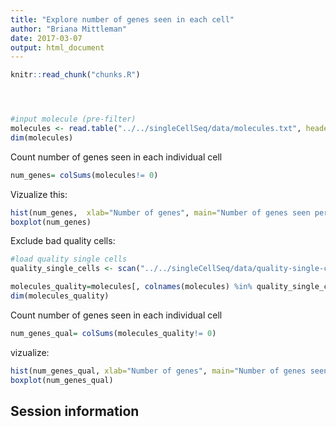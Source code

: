 ```yaml
---
title: "Explore number of genes seen in each cell"
author: "Briana Mittleman"
date: 2017-03-07
output: html_document
---
```


<!-- The file analysis/chunks.R contains chunks that define default settings
shared across the workflowr files. -->
```r
knitr::read_chunk("chunks.R")
```

<!-- Update knitr chunk options -->
```r
```

<!-- Insert the date the file was last updated -->
```r
```

<!-- Insert the code version (Git commit SHA1) if Git repository exists and R
 package git2r is installed -->
```r
```

<!-- Add your analysis here -->


```r
#input molecule (pre-filter)
molecules <- read.table("../../singleCellSeq/data/molecules.txt", header = TRUE, stringsAsFactors = FALSE)
dim(molecules)
```


Count number of genes seen in each individual cell  

```r
num_genes= colSums(molecules!= 0)
```

Vizualize this:  

```r
hist(num_genes,  xlab="Number of genes", main="Number of genes seen per cell")
boxplot(num_genes)
```
Exclude bad quality cells: 

```r
#load quality single cells 
quality_single_cells <- scan("../../singleCellSeq/data/quality-single-cells.txt", what = "character")

molecules_quality=molecules[, colnames(molecules) %in% quality_single_cells]
dim(molecules_quality)
```

Count number of genes seen in each individual cell  

```r
num_genes_qual= colSums(molecules_quality!= 0)
```

vizualize:  

```r
hist(num_genes_qual, xlab="Number of genes", main="Number of genes seen per high quality cell")
boxplot(num_genes_qual)
```






## Session information

<!-- Insert the session information into the document -->
```r
```
